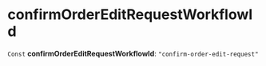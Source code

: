 
# confirmOrderEditRequestWorkflowId

 `Const` **confirmOrderEditRequestWorkflowId**: `"confirm-order-edit-request"`
